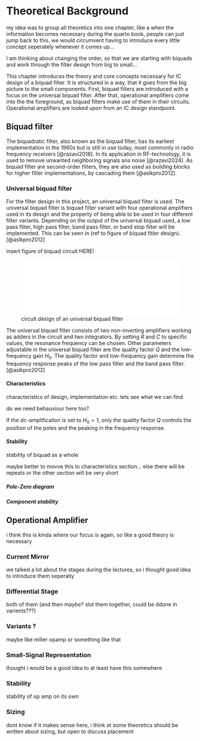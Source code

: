 # Theoretical Background

my idea was to group all theoretics into one chapter, like a when the information becomes necessary during the quarto book, people can just jump back to this. we would circumvent having to introduce every little concept seperately whenever it comes up...

:::{.callout-warning}
I am thinking about changing the order, so that we are starting with biquads and work through the filter design from big to small...
:::

This chapter introduces the theory and core concepts necessary for IC design of a biquad filter. It is structured in a way, that it goes from the big picture to the small components. First, biquad filters are introduced with a focus on the universal biquad filter. After that, operational amplifiers come into the the foreground, as biquad filters make use of them in their circuits. Operational amplifiers are looked upon from an IC design standpoint.

## Biquad filter

The biquadratic filter, also known as the biquad filter, has its earliest implementation in the 1960s but is still in use today, most commonly in radio frequency receivers [@razavi2018]. In its application in RF-technology, it is used to remove unwanted neighboring signals ans noise [@razavi2024]. As biquad filter are second-order filters, they are also used as building blocks for higher filter implementations, by cascading them [@aslkpro2012].

### Universal biquad filter

For the filter design in this project, an universal biquad filter is used. The universal biquad filter is biquad filter variant with four operational amplifiers used in its design and the property of being able to be used in four different filter variants. Depending on the output of the universal biquad used, a low pass filter, high pass filter, band pass filter, or band stop filter will be implemented. This can be seen in (ref to figure of biquad fitler design). [@aslkpro2012]

:::{.callout-warning}
insert figure of biquad circuit HERE!
:::

![circuit design of an universal biquad filter](/images/sec_theorectical_background/biquad_circuit.pdf){#fig-BiquadCircuit width=100%}

The universal biquad filter consists of two non-inverting amplifiers working as adders in the circuit and two integrators. By setting $R$ and $C$ to specific values, the resonance frequency can be chosen. Other parameters adjustable in the universal biquad filter are the quality factor $Q$ and the low-frequency gain $H_0$. The quality factor and low-frequency gain determine the frequency response peaks of the low pass filter and the band pass filter. [@aslkpro2012]

#### Characteristics

characteristics of design, implementation etc. lets see what we can find

do we  need behauviour here too?

If the dc-amplification is set to $H_0 = 1$, only the quality factor $Q$ controls the position of the poles and the peaking in the frequency response. 

#### Stability

stability of biquad as a whole

:::{.callout-warning}
maybe better to movve this to characteristics section... else there will be repeats or the other section will be very short
:::

##### Pole-Zero diagram

##### Component stability



## Operational Amplifier

i think this is kinda where our focus is again, so like a good theory is necessary

### Current Mirror

we talked a lot about the stages during the lectures, so i thought good idea to introduce them seperatly 

### Differential Stage

both of them (and then maybe? slot them together, could be ddone in varients???)

### Variants ?

maybe like miller opamp or something like that

### Small-Signal Representation

thought i would be a good idea to at least have this somewhere

### Stability

stability of op amp on its own

### Sizing

dont know if it makes sense here, i think at some theoretics should be written about sizing, but open to discuss placement

